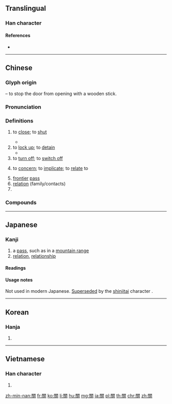 {{character info/new}}
{{also|関|关}}
==Translingual==
{{Han simplified forms|關|関|关}}

===Han character===
{{Han char|rn=169|rad=門|as=11|sn=19|four=77772|canj=ANVIT|ids=⿵門𢇇}}

====References====
* {{Han ref|kx=1341.090|dkj=41470|dj=1845.130|hdz=74316.100|uh=95DC}}

----

==Chinese==
{{zh-forms|s=关|alt=関,𨶹,𢇅}}

===Glyph origin===
{{Han etym}}
{{Han compound|門|卵|alt2=𢇅|c1=s|c2=p|t1=door|ls=psc}} – to stop the door from opening with a wooden stick.

===Pronunciation===
{{zh-pron
|m=guān
|ma=y
|c=gwaan1
|h=pfs=kôan
|md=guŏng/guăng
|md_note=guŏng - vernacular; guăng - literary
|mn=xm,yl,tn,kh,tc:koaiⁿ/qz,lk,sx,tp,km,mg,hc:kuiⁿ/zz:koaⁿ/koan
|mn_note=koaiⁿ/kuiⁿ/koaⁿ - vernacular; koan - literary
|mn-t=guên1/guêng1
|mn-t_note=guên1 - vernacular; guêng1 - literary
|w=1kue
|mc=y
|oc=y
|cat=v,n,pn
}}

===Definitions===
{{zh-hanzi}}

# to [[close]]; to [[shut]]
#: {{zh-ant|開}}
#: {{zh-x|關 窗子{zi}|'''close''' the window}}
#* {{zh-x|他 在 聖誕節 時 關 了 店鋪。|He shut up his shop at Christmas.}}
# to [[lock up]]; to [[detain]]
#* {{zh-x|那 囚犯 被 關 在 單人 牢房 內。|The prisoner was locked in a cell.}}
# to [[turn off]]; to [[switch off]]
#: {{zh-x|關 電燈|to switch the light off}}
# to [[concern]]; to [[implicate]]; to [[relate]] to
#: {{zh-x|這 不 關 我 的 事。|It does not concern me.}}
# [[frontier]] [[pass]]
# [[relation]] (family/contacts)
# {{surname|lang=zh}}

===Compounds===
{{zh-der|關節|指關節|關係|一曲陽關|三關|下關|不動關節|不相關|不關|不關心|不關痛癢|不關緊要|不關親|中樞機關|主管機關|事關重大|互惠關稅|交關|人命關天|人際關係|休戚相關|何關|保護關稅|保險開關|偏關縣|傾銷關稅|優惠關稅|入關|入關談判|兩性關係|八關齋|公共關係|公家機關|公關|出關|函谷關|分支機關|分關|初級關係|利害關係|勞資關係|叩關|司法機關|各不相關|咬定牙關|咬緊牙關|唱陽關|嘉峪關|四關|因果關係|國際關係|坐關|城關|執行機關|報復關稅|報關|報關行|外交關係|多謝關照|大散關|大關|大關節目|天關客星|天關星|夫妻關係|娘子關|定時開關|封關|居庸關|山海關|嶢關|工關|幕僚機關|年關|并列關係|性命交關|息息相關|情報機關|扃關|打破迷關|打通關|打通關節|打關節|把關|抱關|抱關擊柝|拉關係|拔關|捎關打節|接關係|插關兒|攔關|攸關|攻關|政權機關|散關|方關|昭關|有關|杉關|杵臼關節|榆關|樊江關|機關|機關刊物|機關報|機關槍|機關炮|機關用盡|機關車|機關頭|款關|正陽關|武勝關|民意機關|沒關係|治安機關|洋關|津關|派出機關|海關|滑動關節|漠不相關|漠不關心|潼關|潼關縣|濂洛關閩|無關|無關宏旨|無關痛癢|無關緊要|營業機關|牙關|牙關緊閉|特惠關稅|犯關排闥|獻關|玄關|玄關妙理|玉門關|玉關|球窩關節|生死攸關|生死關頭|生關死劫|當關|痛癢無關|痛癢相關|百二關山|相關|相關係數|相關指數|社會關係|禪關|秦關|稅關|穿關|立法機關|節關|紫荊關|結關|緊要關頭|緊關裡|羅成叫關|群眾關係|肘關節|股關節|股關節炎|臨終關懷|蒲關|藍關|藥裹關心|虎牢關|虎頭關|行政機關|行關|裙帶關係|複式關稅|親子關係|負載開關|買關節|賊去關門|賣關子|賣關節|跗關節|轉關兒|通關|通關手|通關節|通關鼻子|連帶關係|過五關|過關|過關斬將|邊關|鄉關|重機關槍|重關|金融機關|針關|鈔關|鍼關|鎮南關|鐵郭銅關|長關|門不夜關|閉關|閉關卻掃|閉關自守|閉關鎖國|開關|間關|閘刀開關|闖關|關中|關尹|關乎|關了釘兒|關亡|關人|關令|關係人|關係企業|關係命題|關係戶|關係詞|關係調|關係運算|關俸|關元|關內|關內侯|關公|關刀|關切|關切補詞|關卡|關取|關口|關召|關合|關同|關堡|關報|關塞|關外|關夫子|關子|關子嶺|關山|關山月|關山迢遞|關岳|關島|關嶺|關嶺縣|關帝|關帝廟|關席|關平|關店|關廂|關廟|關弓|關張|關征|關心|關情|關愛|關懷|關懷備至|關手|關押|關捩子|關掉|關提|關撲|關支|關政|關文|關於|關暇|關書|關會|關東|關東客|關東平原|關東軍|關棧|關機|關河|關注|關津|關涉|關渡|關漢卿|關煞|關照|關燈|關牡|關白|關目|關眼兒|關礙|關禁|關稅|關稅保護|關稅壁壘|關稅政策|關稅率|關稅稅則|關稅自主|關竅|關節囊|關節炎|關節痛|關節腫大|關系|關紐|關緊|關羽|關羽髯|關聖|關聖帝君|關聘|關聯|關脈|關西|關親|關覽|關託|關說|關輔|關通|關連|關連概念|關都尉|關金券|關鍵|關鍵時刻|關鍵期|關鍵球|關門|關門大吉|關門弟子|關門狀|關門落鎖|關門落閂|關門閉戶|關閉|關關|關防|關隘|關雎|關雲長|關頭|關風|關餉|關馬鄭白|陽關|陽關三疊|陽關大道|陽關道|雁門關|雄關|雙關|雙關語|難關|電源開關|馬關|馬關條約|鬼門關|鬼頭關竅}}

----

==Japanese==

===Kanji===
{{ja-kanji|grade=|rs=門11|style=ky|shin=関}}

# a [[pass]], such as in a [[mountain range]]
# [[relation]], [[relationship]]

====Readings====
{{ja-readings
|goon=[[けん]] (ken), {{qualifier|historical}} [[くゑん]] (kwen)
|on=[[かん]] (kan), {{qualifier|historical}} [[くわん]] (kwan)
|kun=[[かかわる]] ([[關わる]], [[關る]], kakawaru), [[せき]] (seki), [[ぜき]] (zeki)
|nanori=[[からくり]] (karakuri), [[かんぬき]] (kannuki)
}}

====Usage notes====
Not used in modern Japanese.  [[superseded|Superseded]] by the [[新字体#Japanese|shinjitai]] character {{m|ja|関}}.

----

==Korean==

===Hanja===
{{ko-hanja|hangeul=[[관]], [[완]]|eumhun=|rv=gwan, wan|mr=kwan, wan|y=kwan, wan}}

# {{defn|lang=ko|sort=門11}}

----

==Vietnamese==

===Han character===
{{vi-readings|rs=門11| hanviet = [[quan]], [[quân]]}}
<!--vi:Wiktionary also gives [[loan]] as an alternate reading; is this correct? The Nom Foundation database doesn't have this one.-->
# {{defn|lang=vi|sort=門11}}

[[zh-min-nan:關]]
[[fr:關]]
[[ko:關]]
[[li:關]]
[[hu:關]]
[[mg:關]]
[[ja:關]]
[[pl:關]]
[[th:關]]
[[chr:關]]
[[zh:關]]